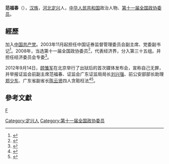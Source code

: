 {{Infobox officeholder
| 姓名          = 范福春
| 性別                      = 
| 民族                        = [[汉族|汉族]]
| 出生日期                  = {{Birth year and age|1948|6}}
| 出生地點                  = 
| 國籍                      = {{中华人民共和国}}
| 政黨                      = {{中国共产党}}
}}
'''范福春'''（{{bd|1948年|6月|}}），[[汉族|汉族]]，[[河北|河北]][[定兴|定兴]]人，[[中华人民共和国|中华人民共和国]]政治人物、[[第十一届全国政协委员|第十一届全国政协委员]]。

==經歷==

加入[[中国共产党|中国共产党]]。2003年11月起担任中国证券监督管理委员会副主席、党委副书记<ref>{{cite news |title=证监会调整三大副部级职务 范福春或将正式退休 (2) |url=http://finance.people.com.cn/GB/70392/8779380.html |accessdate=2019-10-04 |publisher=人民网 |date=2009-02-10}}</ref>。2008年，当选第十一届全国政协委员<ref>{{cite news|title=第十一届全国政协委员名单|url=http://www.indaa.com.cn/zt/2009qglh/zxzs/200903/t20090303_127573.html|accessdate=2013-04-09|newspaper=新华社北京1月25日电 中国人民政治协商会议第十一届全国委员会委员名单(共2237人，2008年1月25日政协第十届全国委员会常务委员会第二十次会议通过)|date=2008年1月25日|deadurl=yes|archiveurl=https://web.archive.org/web/20130928014403/http://www.indaa.com.cn/zt/2009qglh/zxzs/200903/t20090303_127573.html|archivedate=2013年9月28日}}</ref>，代表经济界，分入第三十五组。并担任经济委员会专委<ref>{{cite news|title=全国政协信息-范福春|url=http://www.cppcc.gov.cn/CMS/wylibary/showJcwyxtInfoWylibary.action?tabJcwyxt.guid=11W0012480&wytype=wjwy|accessdate=2013-04-11|newspaper=全国政协委员会}}</ref>。

2012年9月14日，[[顾雏军|顾雏军]]在北京举行了出狱后的首次媒体发布会，宣称自己无罪，并举报证监会前副主席范福春、证监会广东证监局局长[[刘兴强|刘兴强]]、前公安部部长助理[[郑少东|郑少东]]、广东省副省长[[陈云贤|陈云贤]]四人贪赃枉法<ref>{{Cite news|url=http://finance.ifeng.com/stock/special/guchujun/20120914/7036441.shtml|title=大商所总经理刘兴强回应顾雏军实名举报|accessdate=2018-01-03|date=2012-09-14|work=凤凰网}}</ref><ref>{{Cite news|url=http://www.techweb.com.cn/people/2012-09-17/1237307.shtml|title=顾雏军记者会侧记：一个难讲清的7年前故事|last=Techweb|accessdate=2018-01-03|language=zh-CN}}</ref>。

==參考文獻==
{{reflist}}

{{中国政治人物小作品}}

{{DEFAULTSORT:Fan范}}
[[category:范姓|F]]
[[Category:定兴人|Category:定兴人]]
[[Category:第十一届全国政协委员|Category:第十一届全国政协委员]]